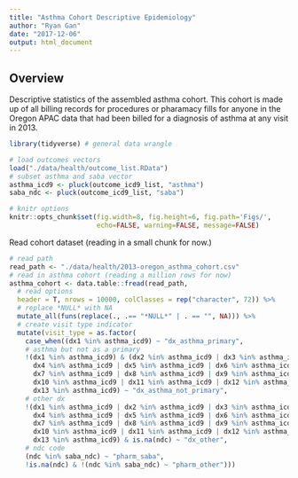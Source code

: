 ```yaml
---
title: "Asthma Cohort Descriptive Epidemiology"
author: "Ryan Gan"
date: "2017-12-06"
output: html_document
---
```


## Overview

Descriptive statistics of the assembled asthma cohort. This cohort is made up of all billing records for procedures or pharamacy fills for anyone in the Oregon APAC data that had been billed for a diagnosis of asthma at any visit in 2013.

```r
library(tidyverse) # general data wrangle

# load outcomes vectors
load("./data/health/outcome_list.RData")
# subset asthma and saba vector
asthma_icd9 <- pluck(outcome_icd9_list, "asthma")
saba_ndc <- pluck(outcome_icd9_list, "saba")

# knitr options
knitr::opts_chunk$set(fig.width=8, fig.height=6, fig.path='Figs/',
                      echo=FALSE, warning=FALSE, message=FALSE)
```

Read cohort dataset (reading in a small chunk for now.)

```r
# read path
read_path <- "./data/health/2013-oregon_asthma_cohort.csv"
# read in asthma cohort (reading a million rows for now)
asthma_cohort <- data.table::fread(read_path, 
  # read options
  header = T, nrows = 10000, colClasses = rep("character", 72)) %>% 
  # replace *NULL* with NA
  mutate_all(funs(replace(., .== "*NULL*" | . == "", NA))) %>% 
  # create visit type indicator 
  mutate(visit_type = as.factor(
    case_when((dx1 %in% asthma_icd9) ~ "dx_asthma_primary",
    # asthma but not as a primary
    !(dx1 %in% asthma_icd9) & (dx2 %in% asthma_icd9 | dx3 %in% asthma_icd9 | 
      dx4 %in% asthma_icd9 | dx5 %in% asthma_icd9 | dx6 %in% asthma_icd9 | 
      dx7 %in% asthma_icd9 | dx8 %in% asthma_icd9 | dx9 %in% asthma_icd9 | 
      dx10 %in% asthma_icd9 | dx11 %in% asthma_icd9 | dx12 %in% asthma_icd9 | 
      dx13 %in% asthma_icd9) ~ "dx_asthma_not_primary",
    # other dx 
    !(dx1 %in% asthma_icd9 | dx2 %in% asthma_icd9 | dx3 %in% asthma_icd9 | 
      dx4 %in% asthma_icd9 | dx5 %in% asthma_icd9 | dx6 %in% asthma_icd9 | 
      dx7 %in% asthma_icd9 | dx8 %in% asthma_icd9 | dx9 %in% asthma_icd9 | 
      dx10 %in% asthma_icd9 | dx11 %in% asthma_icd9 | dx12 %in% asthma_icd9 | 
      dx13 %in% asthma_icd9) & is.na(ndc) ~ "dx_other",
    # ndc code
    (ndc %in% saba_ndc) ~ "pharm_saba",
    !is.na(ndc) & !(ndc %in% saba_ndc) ~ "pharm_other")))
```